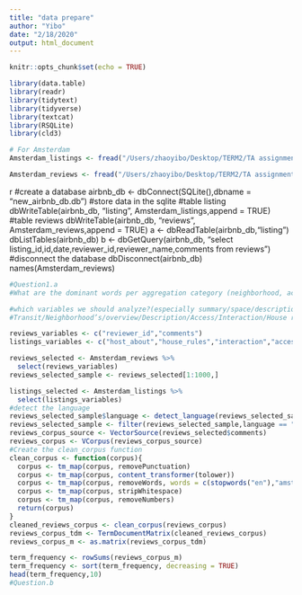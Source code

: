 ```yaml
---
title: "data prepare"
author: "Yibo"
date: "2/18/2020"
output: html_document
---
```


```r
knitr::opts_chunk$set(echo = TRUE)
```

```r
library(data.table)
library(readr)
library(tidytext)
library(tidyverse)
library(textcat)
library(RSQLite)
library(cld3)
```

```r
# For Amsterdam 
Amsterdam_listings <- fread("/Users/zhaoyibo/Desktop/TERM2/TA assignment/file/Amsterdam_listings.csv.gz")

Amsterdam_reviews <- fread("/Users/zhaoyibo/Desktop/TERM2/TA assignment/file/Amsterdam_reviews.csv.gz")
```

{r}
#create a database
airbnb_db <- dbConnect(SQLite(),dbname = "new_airbnb_db.db")
#store data in the sqlite
#table listing
dbWriteTable(airbnb_db, "listing", Amsterdam_listings,append = TRUE)
#table reviews
dbWriteTable(airbnb_db, "reviews", Amsterdam_reviews,append = TRUE)
a <- dbReadTable(airbnb_db,"listing")
dbListTables(airbnb_db)
b <- dbGetQuery(airbnb_db, "select  listing_id,id,date,reviewer_id,reviewer_name,comments from reviews")
#disconnect the database
dbDisconnect(airbnb_db)
names(Amsterdam_reviews)

```r
#Question1.a
#What are the dominant words per aggregation category (neighborhood, access to public transport etc.)?

#which variables we should analyze?(especially summary/space/description)
#Transit/Neighborhood’s/overview/Description/Access/Interaction/House rule/Host_about

reviews_variables <- c("reviewer_id","comments")
listings_variables <- c("host_about","house_rules","interaction","access","transit", "neighborhood_overview","description")

reviews_selected <- Amsterdam_reviews %>%
  select(reviews_variables)
reviews_selected_sample <- reviews_selected[1:1000,]

listings_selected <- Amsterdam_listings %>%
  select(listings_variables)
#detect the language
reviews_selected_sample$language <- detect_language(reviews_selected_sample$comments)
reviews_selected_sample <- filter(reviews_selected_sample,language == "en")  
reviews_corpus_source <- VectorSource(reviews_selected$comments) 
reviews_corpus <- VCorpus(reviews_corpus_source)
#Create the clean_corpus function
clean_corpus <- function(corpus){
  corpus <- tm_map(corpus, removePunctuation)
  corpus <- tm_map(corpus, content_transformer(tolower))
  corpus <- tm_map(corpus, removeWords, words = c(stopwords("en"),"amsterdam"))
  corpus <- tm_map(corpus, stripWhitespace)
  corpus <- tm_map(corpus, removeNumbers)
  return(corpus)
}
cleaned_reviews_corpus <- clean_corpus(reviews_corpus)
reviews_corpus_tdm <- TermDocumentMatrix(cleaned_reviews_corpus)
reviews_corpus_m <- as.matrix(reviews_corpus_tdm)

term_frequency <- rowSums(reviews_corpus_m)
term_frequency <- sort(term_frequency, decreasing = TRUE)
head(term_frequency,10)
#Question.b


```
